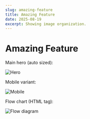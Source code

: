 ```yaml
---
slug: amazing-feature
title: Amazing Feature
date: 2025-08-19
excerpt: Showing image organization.
---
```

# Amazing Feature

Main hero (auto sized):

![Hero](./assets/hero.png)

Mobile variant:

![Mobile](./assets/mobile-hero.png)

Flow chart (HTML tag):

<img src="./assets/flow-chart.png" alt="Flow diagram" />
